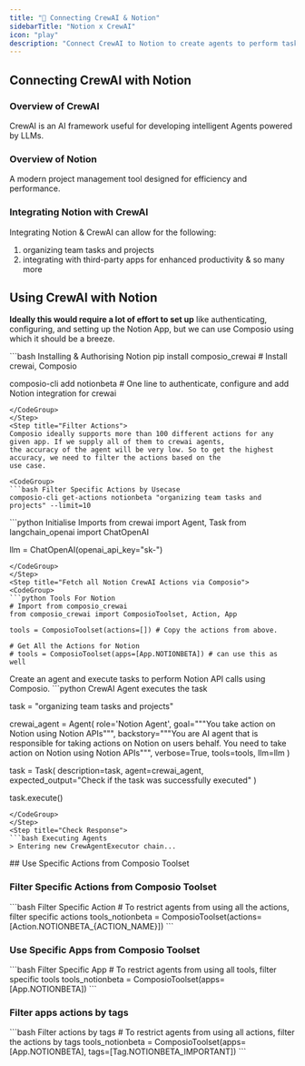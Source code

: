 ```yaml
---
title: "🚀 Connecting CrewAI & Notion"
sidebarTitle: "Notion x CrewAI"
icon: "play"
description: "Connect CrewAI to Notion to create agents to perform tasks using natural language"
---
```


## Connecting CrewAI with Notion

### Overview of CrewAI

CrewAI is an AI framework useful for developing intelligent Agents powered by LLMs.

### Overview of Notion

A modern project management tool designed for efficiency and performance.

### Integrating Notion with CrewAI

Integrating Notion & CrewAI can allow for the following:

1. organizing team tasks and projects
2. integrating with third-party apps for enhanced productivity
& so many more

## Using CrewAI with Notion

<Steps>
<Step title="Setting Up the Environment">

**Ideally this would require a lot of effort to set up** like authenticating, configuring, and setting up the Notion App, but we can use Composio using which it should be a breeze.

<CodeGroup>
```bash Installing & Authorising Notion
pip install composio_crewai # Install crewai, Composio 

composio-cli add notionbeta # One line to authenticate, configure and add Notion integration for crewai
```
</CodeGroup>
</Step>
<Step title="Filter Actions">
Composio ideally supports more than 100 different actions for any given app. If we supply all of them to crewai agents, 
the accuracy of the agent will be very low. So to get the highest accuracy, we need to filter the actions based on the 
use case.

<CodeGroup>
```bash Filter Specific Actions by Usecase
composio-cli get-actions notionbeta "organizing team tasks and projects" --limit=10
```
</CodeGroup>

</Step>
<Step title="Import Base Packages">

<CodeGroup>
```python Initialise Imports
from crewai import Agent, Task
from langchain_openai import ChatOpenAI

llm = ChatOpenAI(openai_api_key="sk-<OPENAI KEY>")
```
</CodeGroup>
</Step>
<Step title="Fetch all Notion CrewAI Actions via Composio">
<CodeGroup>
```python Tools For Notion
# Import from composio_crewai
from composio_crewai import ComposioToolset, Action, App

tools = ComposioToolset(actions=[]) # Copy the actions from above. 

# Get All the Actions for Notion
# tools = ComposioToolset(apps=[App.NOTIONBETA]) # can use this as well
```
</CodeGroup>
</Step>
<Step title="Execute the Agent">
Create an agent and execute tasks to perform Notion API calls using Composio. 
<CodeGroup>
```python CrewAI Agent executes the task

task = "organizing team tasks and projects"

crewai_agent = Agent(
    role='Notion Agent',
    goal="""You take action on Notion using Notion APIs""",
    backstory="""You are AI agent that is responsible for taking actions on Notion on users behalf. You need to take action on Notion using Notion APIs""",
    verbose=True,
    tools=tools,
    llm=llm
)

task = Task(
    description=task,
    agent=crewai_agent,
    expected_output="Check if the task was successfully executed"
)

task.execute()
```
</CodeGroup>
</Step>
<Step title="Check Response">
```bash Executing Agents
> Entering new CrewAgentExecutor chain...
```
</Step>
</Steps>
## Use Specific Actions from Composio Toolset

### Filter Specific Actions from Composio Toolset

<CodeGroup>
```bash Filter Specific Action
# To restrict agents from using all the actions, filter specific actions
tools_notionbeta = ComposioToolset(actions=[Action.NOTIONBETA_{ACTION_NAME}])
```
</CodeGroup>

### Use Specific Apps from Composio Toolset
<CodeGroup>
```bash Filter Specific App
# To restrict agents from using all tools, filter specific tools
tools_notionbeta = ComposioToolset(apps=[App.NOTIONBETA])
```
</CodeGroup>

### Filter apps actions by tags 
<CodeGroup>
```bash Filter actions by tags
# To restrict agents from using all actions, filter the actions by tags
tools_notionbeta = ComposioToolset(apps=[App.NOTIONBETA], tags=[Tag.NOTIONBETA_IMPORTANT])
```
</CodeGroup>